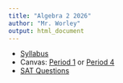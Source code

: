 ```yaml
---
title: "Algebra 2 2026"
author: "Mr. Worley"
output: html_document
---
```



* [Syllabus](Syllabus.pdf)
* Canvas: [Period 1](https://bart.instructure.com/courses/2110) or [Period 4](https://bart.instructure.com/courses/1989)
* [SAT Questions](https://chadworley.github.io/SATs/SAT.html)







